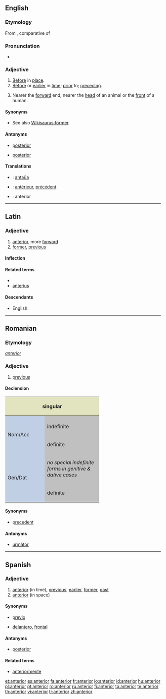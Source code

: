 ==English==

===Etymology===
From {{etyl|la|en}} {{term|anterior|lang=la}}, comparative of {{term|ante||forward, before|lang=la}}

===Pronunciation===
* {{audio|en-us-anterior.ogg|Audio (US)}}
*: {{rhymes|ɪəriə(r)}}

===Adjective===
{{en-adj|-}}

# [[before|Before]] in [[place]].
# [[before|Before]] or [[earlier]] in [[time]]; [[prior]] to; [[preceding]].
# {{anatomy}} Nearer the [[forward]] end; nearer the [[head]] of an animal or the [[front]] of a human.

====Synonyms====
* See also [[Wikisaurus:former]]

====Antonyms====
* {{sense|before in place}} [[posterior]]
* {{sense|anatomy}} [[posterior]]

====Translations====
{{checktrans}}
* {{ttbc|Esperanto}}: [[antaŭa]]
* {{ttbc|French}}: [[antérieur]], [[précédent]]
* {{ttbc|Spanish}}: anterior

----

==Latin==

===Adjective===
{{infl form|la|comparative|ante|comp|cat=adjective comparative forms}}

# [[#English|anterior]], more [[forward]]
# [[former]], [[previous]]

====Inflection====
{{la-decl-comparative|anter}}

====Related terms====
* {{l|la|ante}}
* [[anterius]]

====Descendants====
* English: {{l|en|anterior}}

----

==Romanian==

===Etymology===
{{etyl|la|ro}} ''[[#Latin|anterior]]''

===Adjective===
{{ro-adj|4}}

# [[previous]]

====Declension====
<center>
{| style="background:#F0F0F0"

|-
! colspan="4" style="background:#e2e4c0" | singular
! colspan="2" style="background:#e2e4c0" | plural

|-
! rowspan="3" style="height:5em;width:7em;background:#c0cfe4" | Nom/Acc
| style="background:#C0C0C0" |
! style="width:12em;background:#C0C0C0" | masculine & neuter
! style="width:12em;background:#C0C0C0" | feminine
! style="width:12em;background:#C0C0C0" | masculine
! style="width:12em;background:#C0C0C0" | feminine & neuter

|-
! style="width:10em;background:#C0C0C0" |indefinite
| anterior
| anterioară
| anteriori
| anterioare

|-
! style="width:10em;background:#C0C0C0" |definite

| anteriorul
| anterioara
| anteriorii
| anterioarele

|-
! rowspan="2" style="height:5em;width:7em;background:#c0cfe4" | Gen/Dat
! colspan="5" style="width:10em;background:#C0C0C0" | ''no special indefinite forms in genitive & dative cases''

|-
! style="width:10em;background:#C0C0C0" |definite

| anteriorului
| anterioarei
| anteriorilor
| anterioarelor

|}
</center>

====Synonyms====
* [[precedent]]

====Antonyms====
* [[următor]]

----

==Spanish==

===Adjective===
{{es-adj|pl=anteriores}}

# [[#English|anterior]] (in time), [[previous]], [[earlier]], [[former]], [[past]]
# [[#English|anterior]] (in space)

====Synonyms====
* {{sense|anterior in time}} [[previo]]
* {{sense|anterior in space}} [[delantero]], [[frontal]]

====Antonyms====
* [[posterior]]

====Related terms====
* [[anteriormente]]

[[et:anterior]]
[[es:anterior]]
[[fa:anterior]]
[[fr:anterior]]
[[io:anterior]]
[[id:anterior]]
[[hu:anterior]]
[[pl:anterior]]
[[pt:anterior]]
[[ro:anterior]]
[[ru:anterior]]
[[fi:anterior]]
[[ta:anterior]]
[[te:anterior]]
[[th:anterior]]
[[vi:anterior]]
[[tr:anterior]]
[[zh:anterior]]